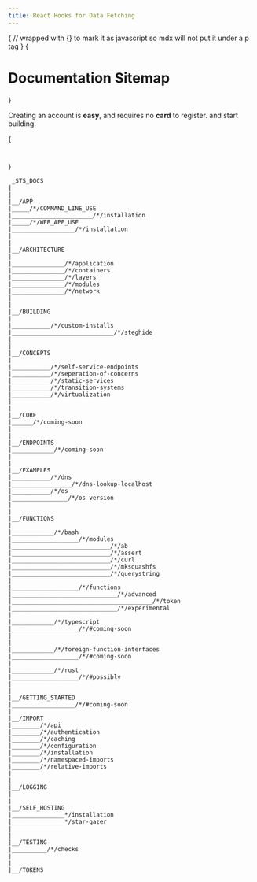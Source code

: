 ```yaml
---
title: React Hooks for Data Fetching
---
```



{
// wrapped with {} to mark it as javascript so mdx will not put it under a p tag
}
{<h1 className="inline-block pb-0 text-transparent bg-clip-text bg-gradient-to-r from-white to-teal-300">Documentation Sitemap</h1>}

<Callout emoji="✅">
 Creating an account is <strong>easy</strong>, and requires no <strong>card</strong> to <CustomLink href="http://localhost:3333/auth/register">register</CustomLink>. and start building.
</Callout>

{<h1 className="text-gray-400"></h1>}

```mdx
 _STS_DOCS
|
|
|__/APP
|_____/*/COMMAND_LINE_USE
|_______________________/*/installation
|_____/*/WEB_APP_USE
|__________________/*/installation
|
|
|__/ARCHITECTURE
|
|_______________/*/application
|_______________/*/containers
|_______________/*/layers
|_______________/*/modules
|_______________/*/network
|
|
|__/BUILDING
|
|___________/*/custom-installs
|_____________________________/*/steghide
|
|
|__/CONCEPTS
|
|___________/*/self-service-endpoints
|___________/*/seperation-of-concerns
|___________/*/static-services
|___________/*/transition-systems
|___________/*/virtualization
|
|
|__/CORE
|______/*/coming-soon
|
|
|__/ENDPOINTS
|____________/*/coming-soon
|
|
|__/EXAMPLES
|___________/*/dns
|_________________/*/dns-lookup-localhost
|___________/*/os
|________________/*/os-version
|
|
|__/FUNCTIONS
|
|____________/*/bash
|___________________/*/modules
|____________________________/*/ab
|____________________________/*/assert
|____________________________/*/curl
|____________________________/*/mksquashfs
|____________________________/*/querystring
|
|___________________/*/functions
|______________________________/*/advanced
|________________________________________/*/token
|______________________________/*/experimental
|
|____________/*/typescript
|___________________/*/#coming-soon
|
|
|____________/*/foreign-function-interfaces
|___________________/*/#coming-soon
|
|____________/*/rust
|___________________/*/#possibly
|
|
|__/GETTING_STARTED
|__________________/*/#coming-soon
|
|__/IMPORT
|________/*/api
|________/*/authentication
|________/*/caching
|________/*/configuration
|________/*/installation
|________/*/namespaced-imports
|________/*/relative-imports
|
|
|__/LOGGING
|
|
|__/SELF_HOSTING
|_______________*/installation
|_______________*/star-gazer
|
|
|__/TESTING
|__________/*/checks
|
|
|__/TOKENS
```